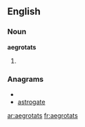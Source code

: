 ==English==

===Noun===
'''aegrotats'''

# {{plural of|[[aegrotat]]}}

===Anagrams===
* {{alphagram|aaegorstt}}
* [[astrogate#English|astrogate]]

[[ar:aegrotats]]
[[fr:aegrotats]]